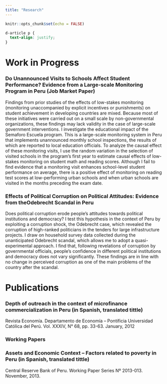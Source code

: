 ```yaml
---
title: "Research"
---
```


```r
knitr::opts_chunk$set(echo = FALSE)
```

```css
d-article p {
  text-align: justify;
}
```


# Work in Progress

### Do Unannounced Visits to Schools Affect Student Performance? Evidence from a Large-scale Monitoring Program in Peru (Job Market Paper)

Findings from prior studies of the effects of low-stakes monitoring (monitoring unaccompanied by explicit incentives or punishments) on student achievement in developing countries are mixed. Because most of these initiatives were carried out on a small scale by non-governmental organizations, these findings may lack validity in the case of large-scale government interventions. I investigate the educational impact of the Semaforo Escuela program. This is a large-scale monitoring system in Peru that implements unannounced monthly school inspections, the results of which are reported to local education officials. To analyze the causal effect of these monitoring visits, I use the random variation in the selection of visited schools in the program’s first year to estimate causal effects of low-stakes monitoring on student math and reading scores. Although I fail to find evidence that a monitoring visit enhances school-level student performance on average, there is a positive effect of monitoring on reading test scores at low-performing urban schools and when urban schools are visited in the months preceding the exam date. 

### Effects of Political Corruption on Political Attitudes: Evidence from theOdebrecht Scandal in Peru

Does political corruption erode people’s attitudes towards political institutions and democracy? I test this hypothesis in the context of Peru by exploiting a corruption shock, the Odebrecht case, which revealed the corruption of high-ranked politicians in the tenders for large infrastructure projects. I draw on household survey data collected during the unanticipated Odebrecht scandal, which allows me to adopt a quasi-experimental approach. I find that, following revelations of corruption by governmental officials, people’s confidence in different political institutions and democracy does not vary significantly. These findings are in line with no change in perceived corruption as one of the main problems of the country after the scandal.

# Publications

### Depth of outreach in the context of microfinance commercialization in Peru (in Spanish, translated tittle)
Revista Economía. Departamento de Economía – Pontificia Universidad Católica del Perú. Vol. XXXIV, N° 68, pp. 33-63. January, 2012

### Working Papers

### Assets and Economic Context – Factors related to poverty in Peru (in Spanish, translated tittle)
Central Reserve Bank of Peru. Working Paper Series Nº 2013-013. November, 2013.


